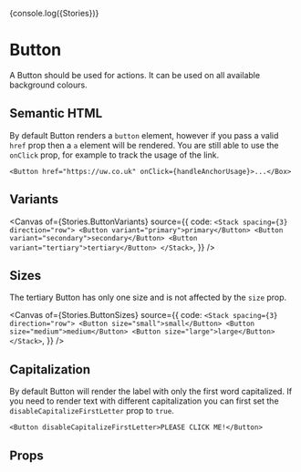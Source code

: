 
{console.log({Stories})}

<Meta of={Stories} />

# Button

A Button should be used for actions. It can be used on all available background colours.

## Semantic HTML

By default Button renders a `button` element, however if you pass a valid `href` prop then a `a` element will be rendered.
You are still able to use the `onClick` prop, for example to track the usage of the link.

```tsx
<Button href="https://uw.co.uk" onClick={handleAnchorUsage}>...</Box>
```

## Variants

<Canvas
  of={Stories.ButtonVariants}
  source={{
    code: `
<Stack spacing={3} direction="row">
  <Button variant="primary">primary</Button>
  <Button variant="secondary">secondary</Button>
  <Button variant="tertiary">tertiary</Button>
</Stack>
    `,
  }}
/>

## Sizes

The tertiary Button has only one size and is not affected by the `size` prop.

<Canvas
  of={Stories.ButtonSizes}
  source={{
    code: `
<Stack spacing={3} direction="row">
  <Button size="small">small</Button>
  <Button size="medium">medium</Button>
  <Button size="large">large</Button>
</Stack>
    `,
  }}
/>

## Capitalization

By default Button will render the label with only the first word capitalized. If you need to render text with different capitalization you can first set the `disableCapitalizeFirstLetter` prop to `true`.

```tsx
<Button disableCapitalizeFirstLetter>PLEASE CLICK ME!</Button>
```

## Props

<ArgTypes of={Stories} />
